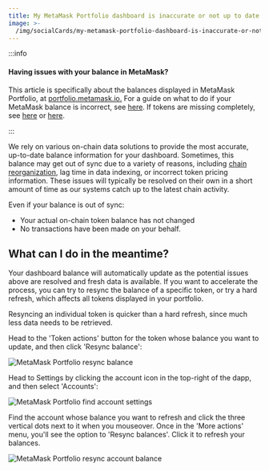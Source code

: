 ```yaml
---
title: My MetaMask Portfolio dashboard is inaccurate or not up to date
image: >-
  /img/socialCards/my-metamask-portfolio-dashboard-is-inaccurate-or-not-up-to-date.jpg
---
```



<CustomLayout />


:::info

#### Having issues with your balance in MetaMask?

This article is specifically about the balances displayed in MetaMask Portfolio, at [portfolio.metamask.io.](https://portfolio.metamask.io/) For a guide on what to do if your MetaMask balance is incorrect, see [here](/troubleshooting/what-to-do-when-your-balance-of-tokens-is-incorrect). If tokens are missing completely, see [here](/managing-my-tokens/custom-tokens/a-token-is-missing-from-my-wallet) or [here](/managing-my-tokens/my-token-is-missing-a-price-or-fiat-value).

:::

We rely on various on-chain data solutions to provide the most accurate, up-to-date balance information for your dashboard. Sometimes, this balance may get out of sync due to a variety of reasons, including [chain reorganization](https://cointelegraph.com/explained/what-is-chain-reorganization-in-blockchain-technology), lag time in data indexing, or incorrect token pricing information. These issues will typically be resolved on their own in a short amount of time as our systems catch up to the latest chain activity.

Even if your balance is out of sync:

- Your actual on-chain token balance has not changed
- No transactions have been made on your behalf.

## What can I do in the meantime?

Your dashboard balance will automatically update as the potential issues above are resolved and fresh data is available. If you want to accelerate the process, you can try to resync the balance of a specific token, or try a hard refresh, which affects all tokens displayed in your portfolio.

Resyncing an individual token is quicker than a hard refresh, since much less data needs to be retrieved.

<Tabs>

<TabItem value="Resync one token" label="Resync one token">

Head to the 'Token actions' button for the token whose balance you want to update, and then click 'Resync balance':

<div class="center-container">
  <div class="img-large">
    <img
      src={
        require("../../../img/metamask-portfolio/dashboard/my-metamask-portfolio-dashboard-is-inaccurate-or-not-up-to-date/MetaMask_Portfolio_resync_balance.png")
          .default
      }
      alt="MetaMask Portfolio resync balance"
    />
  </div>
</div>

</TabItem>

<TabItem value="Hard refresh all tokens" label="Hard refresh all tokens">

Head to Settings by clicking the account icon in the top-right of the dapp, and then select 'Accounts':

<div class="center-container">
  <div class="img-small">
    <img
      src={
        require("../../../img/metamask-portfolio/dashboard/my-metamask-portfolio-dashboard-is-inaccurate-or-not-up-to-date/MetaMask_Portfolio_find_account_settings.png")
          .default
      }
      alt="MetaMask Portfolio find account settings"
    />
  </div>
</div>

Find the account whose balance you want to refresh and click the three vertical dots next to it when you mouseover. Once in the 'More actions' menu, you'll see the option to 'Resync balances'. Click it to refresh your balances.

<div class="center-container">
  <div class="img-large">
    <img
      src={
        require("../../../img/metamask-portfolio/dashboard/my-metamask-portfolio-dashboard-is-inaccurate-or-not-up-to-date/MetaMask_Portfolio_resync_account_balance.png")
          .default
      }
      alt="MetaMask Portfolio resync account balance"
    />
  </div>
</div>

</TabItem>

</Tabs>
